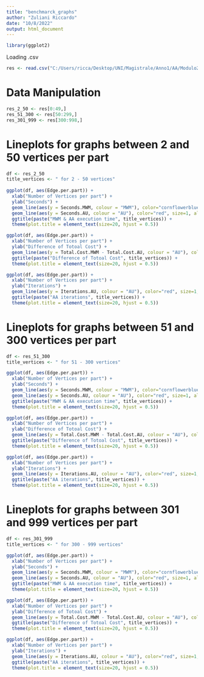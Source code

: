 ```yaml
---
title: "benchmarck_graphs"
author: "Zuliani Riccardo"
date: "10/8/2022"
output: html_document
---
```



```r
library(ggplot2)
```


Loading .csv
```r
res <- read.csv("C:/Users/ricca/Desktop/UNI/Magistrale/Anno1/AA/Modulo2/project_exam/Auction-MWM-Comparison/benchmarck_graphs/results.csv")
```


# Data Manipulation
```r
res_2_50 <- res[0:49,]
res_51_300 <- res[50:299,]
res_301_999 <- res[300:998,]
```


# Lineplots for graphs between 2 and 50 vertices per part
```r
df <- res_2_50
title_vertices <- " for 2 - 50 vertices"
  
ggplot(df, aes(Edge.per.part)) +
  xlab("Number of Vertices per part") +
  ylab("Seconds") +
  geom_line(aes(y = Seconds.MWM, colour = "MWM"), color="cornflowerblue", size=1, alpha=1, linetype=1) + 
  geom_line(aes(y = Seconds.AU, colour = "AU"), color="red", size=1, alpha=1, linetype=1) +
  ggtitle(paste("MWM & AA execution time", title_vertices)) +
  theme(plot.title = element_text(size=20, hjust = 0.5))

ggplot(df, aes(Edge.per.part)) +
  xlab("Number of Vertices per part") +
  ylab("Difference of Totoal Cost") +
  geom_line(aes(y = Total.Cost.MWM - Total.Cost.AU, colour = "AU"), color="cornflowerblue", size=1, alpha=1, linetype=1) +
  ggtitle(paste("Difference of Totoal Cost", title_vertices)) +
  theme(plot.title = element_text(size=20, hjust = 0.5))

ggplot(df, aes(Edge.per.part)) +
  xlab("Number of Vertices per part") +
  ylab("Iterations") +
  geom_line(aes(y = Iterations.AU, colour = "AU"), color="red", size=1, alpha=1, linetype=1) +
  ggtitle(paste("AA iterations", title_vertices)) +
  theme(plot.title = element_text(size=20, hjust = 0.5))
```


# Lineplots for graphs between 51 and 300 vertices per part
```r
df <- res_51_300
title_vertices <- " for 51 - 300 vertices"

ggplot(df, aes(Edge.per.part)) +
  xlab("Number of Vertices per part") +
  ylab("Seconds") +
  geom_line(aes(y = Seconds.MWM, colour = "MWM"), color="cornflowerblue", size=1, alpha=1, linetype=1) + 
  geom_line(aes(y = Seconds.AU, colour = "AU"), color="red", size=1, alpha=1, linetype=1) +
  ggtitle(paste("MWM & AA execution time", title_vertices)) +
  theme(plot.title = element_text(size=20, hjust = 0.5))

ggplot(df, aes(Edge.per.part)) +
  xlab("Number of Vertices per part") +
  ylab("Difference of Totoal Cost") +
  geom_line(aes(y = Total.Cost.MWM - Total.Cost.AU, colour = "AU"), color="cornflowerblue", size=1, alpha=1, linetype=1) +
  ggtitle(paste("Difference of Totoal Cost", title_vertices)) +
  theme(plot.title = element_text(size=20, hjust = 0.5))

ggplot(df, aes(Edge.per.part)) +
  xlab("Number of Vertices per part") +
  ylab("Iterations") +
  geom_line(aes(y = Iterations.AU, colour = "AU"), color="red", size=1, alpha=1, linetype=1) +
  ggtitle(paste("AA iterations", title_vertices)) +
  theme(plot.title = element_text(size=20, hjust = 0.5))
```

# Lineplots for graphs between 301 and 999 vertices per part
```r
df <- res_301_999
title_vertices <- " for 300 - 999 vertices"

ggplot(df, aes(Edge.per.part)) +
  xlab("Number of Vertices per part") +
  ylab("Seconds") +
  geom_line(aes(y = Seconds.MWM, colour = "MWM"), color="cornflowerblue", size=1, alpha=1, linetype=1) + 
  geom_line(aes(y = Seconds.AU, colour = "AU"), color="red", size=1, alpha=1, linetype=1) +
  ggtitle(paste("MWM & AA execution time", title_vertices)) +
  theme(plot.title = element_text(size=20, hjust = 0.5))

ggplot(df, aes(Edge.per.part)) +
  xlab("Number of Vertices per part") +
  ylab("Difference of Totoal Cost") +
  geom_line(aes(y = Total.Cost.MWM - Total.Cost.AU, colour = "AU"), color="cornflowerblue", size=1, alpha=1, linetype=1) +
  ggtitle(paste("Difference of Totoal Cost", title_vertices)) +
  theme(plot.title = element_text(size=20, hjust = 0.5))

ggplot(df, aes(Edge.per.part)) +
  xlab("Number of Vertices per part") +
  ylab("Iterations") +
  geom_line(aes(y = Iterations.AU, colour = "AU"), color="red", size=1, alpha=1, linetype=1) +
  ggtitle(paste("AA iterations", title_vertices)) +
  theme(plot.title = element_text(size=20, hjust = 0.5))
```


